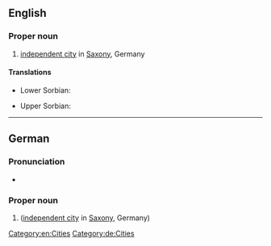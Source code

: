 ==English==
{{wikipedia}}

===Proper noun===
{{en-proper noun}}

# [[independent city]] in [[Saxony]], Germany

====Translations====
{{trans-top|city}}
* Lower Sorbian: {{t|dsb|Wórjejce}}
{{trans-mid}}
* Upper Sorbian: {{t|hsb|Wojerecy}}
{{trans-bottom}}

[[Category:en:Cities]]

----

==German==
{{wikipedia|lang=de}}

===Pronunciation===
* {{audio|de|De-Hoyerswerda.ogg|Audio}}

===Proper noun===
{{de-proper noun}}

# {{l|en|Hoyerswerda}} ([[independent city]] in [[Saxony]], Germany)

[[Category:de:Cities]]